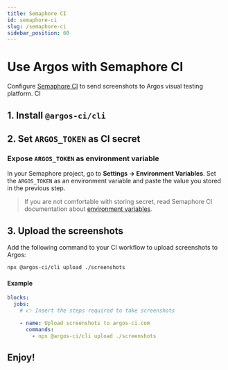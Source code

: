 ```yaml
---
title: Semaphore CI
id: semaphore-ci
slug: /semaphore-ci
sidebar_position: 60
---
```



# Use Argos with Semaphore CI

Configure [Semaphore CI](https://semaphoreci.com/) to send screenshots to Argos visual testing platform. CI

## 1. Install `@argos-ci/cli`

<InstallCliCommand />

## 2. Set `ARGOS_TOKEN` as CI secret

<TokenStep />

### Expose `ARGOS_TOKEN` as environment variable

In your Semaphore project, go to **Settings -> Environment Variables**. Set the `ARGOS_TOKEN` as an environment variable and paste the value you stored in the previous step.

> If you are not comfortable with storing secret, read Semaphore CI documentation about [environment variables](https://docs.semaphoreci.com/ci-cd-environment/environment-variables/).

## 3. Upload the screenshots

Add the following command to your CI workflow to upload screenshots to Argos:

```sh
npx @argos-ci/cli upload ./screenshots
```

#### Example

```yml title=".semaphore/semaphore.yml"
blocks:
  jobs:
    # 👉 Insert the steps required to take screenshots

    - name: Upload screenshots to argos-ci.com
      commands:
        - npx @argos-ci/cli upload ./screenshots
```

<RepositoryExampleLink />

## Enjoy!

<Enjoy />
